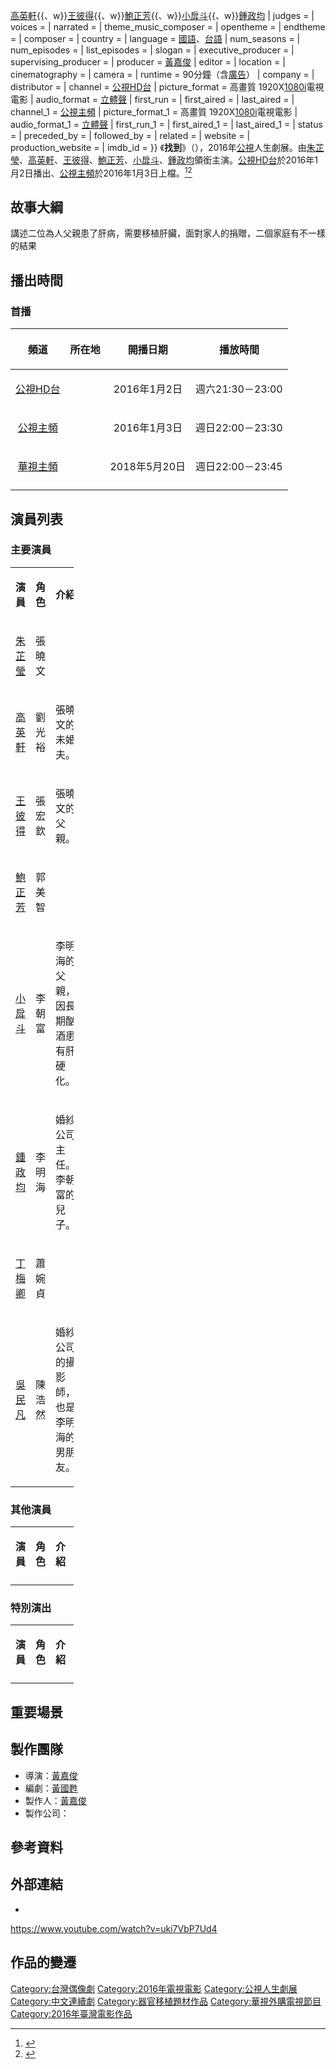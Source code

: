 {{Expand|time=2015-12-30T11:36:46+00:00}}
{{Infobox Television
| show_name            = 找到
| original_name        = 
| image                =
| caption              = 
| show_name_2          = 
| genre                = [[電視電影|電視電影]]
| format               = 
| creator              = 
| developer            = 
| writer               = 
| director             = [[黃嘉俊|黃嘉俊]]
| creative_director    = 
| presenter            =
| starring             = {{Nowrap begin}}[[朱芷瑩|朱芷瑩]]{{、w}}[[高英軒|高英軒]]{{、w}}[[王彼得|王彼得]]{{、w}}[[鮑正芳|鮑正芳]]{{、w}}[[小戽斗|小戽斗]]{{、w}}[[鍾政均|鍾政均]]{{Nowrap end}}
| judges               = 
| voices               = 
| narrated             = 
| theme_music_composer = 
| opentheme            =
| endtheme             = 
| composer             = 
| country              = {{ROC-TW}}
| language             = [[國語|國語]]、[[台語|台語]]
| num_seasons          = <!-- or num_series -->
| num_episodes         = 
| list_episodes        = 
| slogan               = 
| executive_producer   = 
| supervising_producer =
| producer             = [[黃嘉俊|黃嘉俊]]
| editor               = 
| location             = {{ROC-TW}}
| cinematography       =
| camera               = 
| runtime              = 90分鐘（含[[廣告|廣告]]）
| company              = {{Nowrap begin}}{{Nowrap end}}
| distributor          = 
| channel              = [[公視HD台|公視HD台]]
| picture_format       = 高畫質 1920X[[1080i|1080i]]電視電影
| audio_format         = [[立體聲|立體聲]]
| first_run            = {{TWN}}
| first_aired          = {{start date|2016|01|02}}
| last_aired           = {{end date|2016|01|02}}
| channel_1              = [[公視主頻|公視主頻]]
| picture_format_1       = 高畫質 1920X[[1080i|1080i]]電視電影
| audio_format_1         = [[立體聲|立體聲]]
| first_run_1            = {{TWN}}
| first_aired_1          = {{start date|2016|01|03}}
| last_aired_1           = {{end date|2016|01|03}}
| status               = 
| preceded_by          = 
| followed_by          = 
| related              =
| website              = 
| production_website   = 
| imdb_id              = 
}}
《'''找到'''》（{{lang-en|''''' '''''}}），2016年[[公視|公視]]人生劇展。由[[朱芷瑩|朱芷瑩]]、[[高英軒|高英軒]]、[[王彼得|王彼得]]、[[鮑正芳|鮑正芳]]、[[小戽斗|小戽斗]]、[[鍾政均|鍾政均]]領銜主演。[[公視HD台|公視HD台]]於2016年1月2日播出、[[公視主頻|公視主頻]]於2016年1月3日上檔。<ref>{{Cite web |url=http://ent.ltn.com.tw/news/breakingnews/1556661 |title=金鐘影后失控淚崩 無悔捐肝給癌父 |access-date=2015-12-30 |archive-date=2018-12-08 |archive-url=https://web.archive.org/web/20181208224208/http://ent.ltn.com.tw/news/breakingnews/1556661 |dead-url=no }}</ref><ref>{{Cite web |url=http://star.ettoday.net/news/622038 |title=憶肝癌亡父後悔淚崩　金鐘影后朱芷瑩「捐肝」戲如人生 |access-date=2015-12-30 |archive-date=2020-10-25 |archive-url=https://web.archive.org/web/20201025145728/https://star.ettoday.net/news/622038 |dead-url=no }}</ref>
== 故事大綱 ==
講述二位為人父親患了肝病，需要移植肝臟，面對家人的捐贈，二個家庭有不一樣的結果

== 播出時間 ==
{{Note24hUTC+8}}
{{UTC+8}}
=== 首播 ===
{| class="wikitable"  
|-  
! 頻道 || 所在地 || 開播日期 || 播放時間
|- 
|<center>[[公視HD台|公視HD台]]||<center>{{TWN}}||<center>2016年1月2日||<center>週六21:30－23:00
|-
|<center>[[公視主頻|公視主頻]]||<center>{{TWN}}||<center>2016年1月3日||<center>週日22:00－23:30
|-
|<center>[[華視主頻|華視主頻]]||<center>{{TWN}}||<center>2018年5月20日||<center>週日22:00－23:45
|-
|}

== 演員列表 ==
=== 主要演員 ===
{|class="wikitable" width="100%"
|- style="background:green; color:snow" align=center 
|width="7%"|'''演員''' || width="8%"|'''角色''' || width="46%"|'''介紹'''
|-
|<center>[[朱芷瑩|朱芷瑩]] ||<center>張曉文||
|-
|<center>[[高英軒|高英軒]] ||<center>劉光裕||張曉文的未婚夫。
|-
|<center>[[王彼得|王彼得]] ||<center>張宏欽||張曉文的父親。
|-
|<center>[[鮑正芳|鮑正芳]] ||<center>郭美智||
|-
|<center>[[小戽斗|小戽斗]] ||<center>李朝富||李明海的父親，因長期酗酒患有肝硬化。
|-
|<center>[[鍾政均|鍾政均]] ||<center>李明海||婚紗公司主任。李朝富的兒子。
|-
|<center>[[丁梅卿|丁梅卿]] ||<center>蕭婉貞||
|-
|<center>[[吳民凡|吳民凡]] ||<center>陳浩然||婚紗公司的攝影師，也是李明海的男朋友。
|}

=== 其他演員 ===
{|class="wikitable" width="100%"
|- style="background:green; color:snow" align=center 
|width="7%"|'''演員''' || width="8%"|'''角色''' || width="46%"|'''介紹'''
|-
|}
=== 特別演出 ===
{|class="wikitable" width="100%"
|- style="background:green; color:snow" align=center 
|width="7%"|'''演員''' || width="8%"|'''角色''' || width="46%"|'''介紹'''
|-
|}
== 重要場景 ==
== 製作團隊 ==
*導演：[[黃嘉俊|黃嘉俊]]
*編劇：[[黃國甦|黃國甦]]
*製作人：[[黃嘉俊|黃嘉俊]]
*製作公司：

==參考資料==
{{Reflist}}
== 外部連結 ==
*{{Facebook|ptslifestory|公視人生劇展}}

https://www.youtube.com/watch?v=uki7VbP7Ud4

== 作品的變遷 ==
{{電視節目的變遷
|電視台={{flagicon|Taiwan}} [[公視HD台|公視HD台]]
|播放檔次=週六21:30－23:00
|節目名稱=找到<br />（2016年1月2日）
|上一節目=－<br />
|下一節目=[[加蓋春光|加蓋春光]]<br />（2016年1月9日）
}}
{{電視節目的變遷
|電視台={{flagicon|Taiwan}} [[公視主頻|公視主頻]]
|播放檔次=週日22:00－23:30
|節目名稱=找到<br />（2016年1月3日）
|上一節目=－<br />
|下一節目=[[加蓋春光|加蓋春光]]<br />（2016年1月10日）
}}
{{公視人生劇展}}
{{DEFAULTSORT:Zhao找}}
[[Category:台灣偶像劇|Category:台灣偶像劇]]
[[Category:2016年電視電影|Category:2016年電視電影]]
[[Category:公視人生劇展|Category:公視人生劇展]]
[[Category:中文連續劇|Category:中文連續劇]]
[[Category:器官移植題材作品|Category:器官移植題材作品]]
[[Category:華視外購電視節目|Category:華視外購電視節目]]
[[Category:2016年臺灣電影作品|Category:2016年臺灣電影作品]]